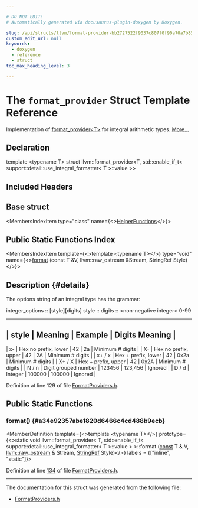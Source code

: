 ```yaml
---

# DO NOT EDIT!
# Automatically generated via docusaurus-plugin-doxygen by Doxygen.

slug: /api/structs/llvm/format-provider-bb2727522f9037c807f0f90a70a7b85d
custom_edit_url: null
keywords:
  - doxygen
  - reference
  - struct
toc_max_heading_level: 3

---
```





# The `format_provider` Struct Template Reference

<DoxygenPage pluginConfig={pluginConfig}>

Implementation of <a href="/docs/api/structs/llvm/format-provider">format&#95;provider&lt;T&gt;</a> for integral arithmetic types. <a href="#details">More...</a>

## Declaration

<CodeBlock>template &lt;typename T&gt;
struct llvm::format_provider&lt;T, std::enable&#95;if&#95;t&lt; support::detail::use&#95;integral&#95;formatter&lt; T &gt;::value &gt;&gt;</CodeBlock>

## Included Headers

<IncludesList>
<IncludesListItem
  filePath="llvm/Support/FormatProviders.h"
  permalink="/docs/api/files/include/include/llvm/include/llvm/support/formatproviders-h"
  isLocal="true" />
</IncludesList>

## Base struct

<MembersIndex>

<MembersIndexItem
  type="class"
  name={<><a href="/docs/api/classes/llvm/support/detail/helperfunctions">HelperFunctions</a></>}>
</MembersIndexItem>

</MembersIndex>

## Public Static Functions Index

<MembersIndex>

<MembersIndexItem
  template={<>template &lt;typename T&gt;</>}
  type="void"
  name={<><a href="#a34e92357abe1820d6466c4cd488b9ecb">format</a> (const T &amp;V, llvm::raw&#95;ostream &amp;Stream, StringRef Style)</>}>
</MembersIndexItem>

</MembersIndex>

## Description {#details}

The options string of an integral type has the grammar:

integer&#95;options :: &#91;style&#93;&#91;digits&#93; style ::  digits :: &lt;non-negative integer&gt; 0-99

<hr/>
 

<Link id="details" />


## | style | Meaning | Example | Digits Meaning |



<Link id="details" />



| x- | Hex no prefix, lower | 42 | 2a | Minimum # digits | | X- | Hex no prefix, upper | 42 | 2A | Minimum # digits | | x+ / x | Hex + prefix, lower | 42 | 0x2a | Minimum # digits | | X+ / X | Hex + prefix, upper | 42 | 0x2A | Minimum # digits | | N / n | Digit grouped number | 123456 | 123,456 | Ignored | | D / d | Integer | 100000 | 100000 | Ignored | 



<Link id="details" />

Definition at line 129 of file <a href="/docs/api/files/include/include/llvm/include/llvm/support/formatproviders-h">FormatProviders.h</a>.

<SectionDefinition>

## Public Static Functions

### format() {#a34e92357abe1820d6466c4cd488b9ecb}

<MemberDefinition
  template={<>template &lt;typename T&gt;</>}
  prototype={<>static void llvm::format&#95;provider&lt; T, std::enable&#95;if&#95;t&lt; support::detail::use&#95;integral&#95;formatter&lt; T &gt;::value &gt; &gt;::format (<a href="/docs/api/files/lib/lib/target/lib/target/aarch64/aarch64promoteconstant-cpp/#a90f8350fecae261c25be85d38b451bff">const</a> T &amp; V, <a href="/docs/api/classes/llvm/raw-ostream">llvm::raw&#95;ostream</a> &amp; Stream, <a href="/docs/api/classes/llvm/stringref">StringRef</a> Style)</>}
  labels = {["inline", "static"]}>

Definition at line <a href="/docs/api/files/include/include/llvm/include/llvm/support/formatproviders-h/#l00134">134</a> of file <a href="/docs/api/files/include/include/llvm/include/llvm/support/formatproviders-h">FormatProviders.h</a>.
</MemberDefinition>

</SectionDefinition>

<hr/>

The documentation for this struct was generated from the following file:

<ul>
<li><a href="/docs/api/files/include/include/llvm/include/llvm/support/formatproviders-h">FormatProviders.h</a></li>
</ul>

</DoxygenPage>
